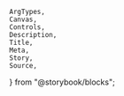    ArgTypes,
    Canvas,
    Controls,
    Description,
    Title,
    Meta,
    Story,
    Source,
} from "@storybook/blocks";


<Meta of={stories} />
<Title of={stories} />
<Description of={Button} />

## Example

<Description of={stories.Default} />

<Canvas
    sourceState="shown"
    of={stories.Default}
/>

## Customization

In addition to the props provided by the
[React Aria Button component](https://react-spectrum.adobe.com/react-aria/Button.html#props),
there are some additional props for customizing the appearance of the button,
`appearance`, `size`, `color` and `alignment`.
{/* 
### Appearance

The `appearance` prop corresponds to the `variant` prop usually found in other
UI libraries, and supports the following options:

-   `primary`: For a primary action, e.g. submitting a form **(default)**
-   `secondary`: For a secondary action, e.g. canceling a form
-   `ghost`: For a ghost button, e.g. for a secondary action that should be less
    prominent

<Canvas of={stories.Primary} />

<Canvas of={stories.Secondary} />

<Canvas of={stories.Ghost} />

### Color

Button can be customized with the globally available `color`, this is intended
to be used to convey semantic meaning.

<Canvas of={stories.Red} />

<Canvas of={stories.Green} />

### Size

The `size` prop can be used to adjust the size of the button, and supports the
following options:

-   `sm` **(default)**
-   `md`
-   `lg`

<Canvas
    sourceState="none"
    of={stories.Size}
/>

### Square

The in addition to the `size` prop provided, you can set `square` to true for an
icon button.

<Canvas
    sourceState="none"
    of={stories.SizeSquare}
/> */}
